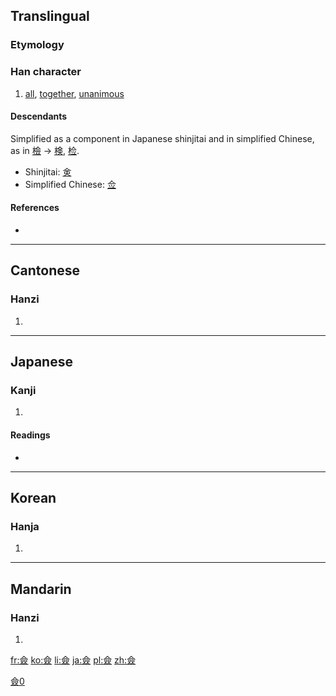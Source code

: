 {{also|㑒|佥}}
==Translingual==
{{ja-forms|[[㑒]]|[[佥]]|僉}}

===Etymology===
{{Han compound|亼|吅|从|ls=ic}}

===Han character===
{{Han char|rn=9|rad=人|as=11|sn=13|four=8088<sub>6</sub>|canj=人一口人 (OMRO)|ids=⿳[[亼]]⿰[[口]]口[[从]]}}

# [[all]], [[together]], [[unanimous]]

====Descendants====
Simplified as a component in Japanese shinjitai and in simplified Chinese, as in [[檢]] → [[検]], [[检]].
* Shinjitai: [[㑒]]
* Simplified Chinese: [[佥]]

====References====
* {{Han ref|kx=0115.270|dkj=01054|dj=0246.140|hdz=10207.030|uh=50C9|ud=20681|bh=DCC2|bd=56514}}

[[Category:CJKV characters simplified differently in Japan and China|僉0]]

----

==Cantonese==

===Hanzi===
{{yue-hanzi|jyut=[[cim1]]|y=chim1|sim=佥}}

# {{defn|lang=yue|sort=人11}}

----

==Japanese==

===Kanji===
{{ja-kanji|grade=|rs=人11}}

# {{defn|lang=ja|sort=人11}}

====Readings====
* {{ja-readings|on=[[せん]] (sen)|kun=[[みな]] (mina), [[ことごとく]] (kotogotoku), [[ともに]] (tomoni)}}

----

==Korean==

===Hanja===
{{ko-hanja|hangeul=[[첨]]|rv=cheom|mr=ch'ŏm|y=chem}}

# {{defn|lang=ko|sort=人11}}

----

==Mandarin==

===Hanzi===
{{cmn-hanzi|sim=佥|pin=[[qiān]] ([[qian1]])|wg=ch'ien<sup>1</sup>}}

# {{defn|lang=cmn|sort=人11}}

[[fr:僉]]
[[ko:僉]]
[[li:僉]]
[[ja:僉]]
[[pl:僉]]
[[zh:僉]]